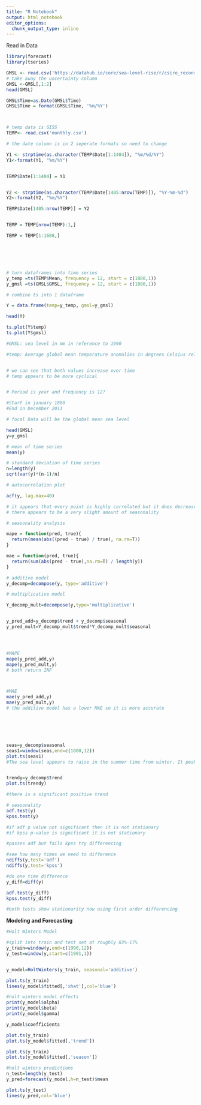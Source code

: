 ```yaml
---
title: "R Notebook"
output: html_notebook
editor_options: 
  chunk_output_type: inline
---
```


Read in Data

```r
library(forecast)
library(tseries)

GMSL <- read.csv('https://datahub.io/core/sea-level-rise/r/csiro_recons_gmsl_mo_2015.csv')
# take away the uncertainty column
GMSL <-GMSL[,1:2]
head(GMSL)

GMSL$Time=as.Date(GMSL$Time)
GMSL$Time = format(GMSL$Time, '%m/%Y')



# temp data is GISS
TEMP<- read.csv('monthly.csv')

# the date column is in 2 seperate formats so need to change

Y1 <- strptime(as.character(TEMP$Date[1:1404]), "%m/%d/%Y")
Y1<-format(Y1, "%m/%Y")


TEMP$Date[1:1404] = Y1


Y2 <- strptime(as.character(TEMP$Date[1405:nrow(TEMP)]), "%Y-%m-%d")
Y2<-format(Y2, "%m/%Y")

TEMP$Date[1405:nrow(TEMP)] = Y2


TEMP = TEMP[nrow(TEMP):1,]

TEMP = TEMP[1:1608,]






# turn dataframes into time series
y_temp =ts(TEMP$Mean, frequency = 12, start = c(1880,1))
y_gmsl =ts(GMSL$GMSL, frequency = 12, start = c(1880,1))

# combine ts into 1 dataframe

Y = data.frame(temp=y_temp, gmsl=y_gmsl)

head(Y)

ts.plot(Y$temp)
ts.plot(Y$gmsl)

#GMSL: sea level in mm in reference to 1990

#temp: Average global mean temperature anomalies in degrees Celsius relative to a base period. GISTEMP base period: 1951-1980. GCAG base period: 20th century average.


# we can see that both values increase over time
# temp appears to be more cyclical


# Period is year and frequency is 12?

#Start in january 1880
#End in December 2013


```


```r
# focal Data will be the global mean sea level

head(GMSL)
y=y_gmsl

# mean of time series
mean(y)

# standard deviation of time series
n=length(y)
sqrt(var(y)*(n-1)/n)

```


```r
# autocorrelation plot

acf(y, lag.max=40)

# it appears that every point is highly correlated but it does decrease over time.
# there appears to be a very slight amount of seasonality
```


```r
# seasonality analysis

mape = function(pred, true){
  return(mean(abs((pred - true) / true), na.rm=T))
}

mae = function(pred, true){
  return(sum(abs(pred - true),na.rm=T) / length(y))
}

# additive model
y_decomp=decompose(y, type='additive')

# multiplicative model

Y_decomp_mult=decompose(y,type='multiplicative')


y_pred_add=y_decomp$trend + y_decomp$seasonal
y_pred_mult=Y_decomp_mult$trend*Y_decomp_mult$seasonal




#MAPE
mape(y_pred_add,y)
mape(y_pred_mult,y)
# both return INF



#MAE
mae(y_pred_add,y)
mae(y_pred_mult,y)
# the additive model has a lower MAE so it is more accurate






seas=y_decomp$seasonal
seas1=window(seas,end=c(1880,12))
plot.ts(seas1)
#The sea level appears to raise in the summer time from winter. It peaks around april and falls until June and  spikes again around late July then falls.


trendy=y_decomp$trend
plot.ts(trendy)

#there is a significant positive trend


```

```r
# seasonality 
adf.test(y)
kpss.test(y)

#if adf p value not significant then it is not stationary
#if kpss p-value is significant it is not stationary

#passes adf but fails kpss try differencing

#see how many times we need to difference 
ndiffs(y,test='adf')
ndiffs(y,test='kpss')

#do one time difference
y_diff=diff(y)

adf.test(y_diff)
kpss.test(y_diff)

#both tests show stationarity now using first order differencing

```

**Modeling and Forecasting**
```r
#Holt Winters Model

#split into train and test set at roughly 83%-17%
y_train=window(y,end=c(1990,12))
y_test=window(y,start=c(1991,1))


y_model=HoltWinters(y_train, seasonal='additive')

plot.ts(y_train)
lines(y_model$fitted[,'xhat'],col='blue')

```

```r
#holt winters model effects
print(y_model$alpha)
print(y_model$beta)
print(y_model$gamma)

y_model$coefficients

plot.ts(y_train)
plot.ts(y_model$fitted[,'trend'])

plot.ts(y_train)
plot.ts(y_model$fitted[,'season'])
```


```r
#holt winters predictions
n_test=length(y_test)
y_pred=forecast(y_model,h=n_test)$mean

plot.ts(y_test)
lines(y_pred,col='blue')
```


```r

```


